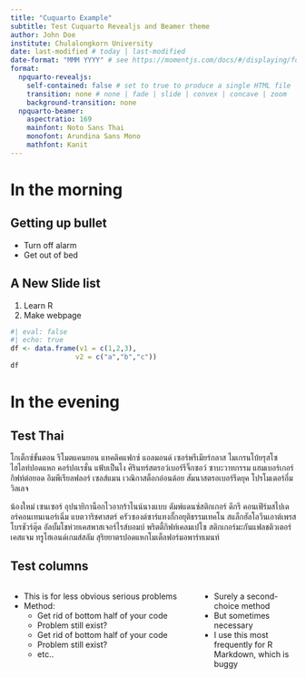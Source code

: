 ```yaml
---
title: "Cuquarto Example"
subtitle: Test Cuquarto Revealjs and Beamer theme
author: John Doe
institute: Chulalongkorn University
date: last-modified # today | last-modified
date-format: "MMM YYYY" # see https://momentjs.com/docs/#/displaying/format/
format:
  npquarto-revealjs:
    self-contained: false # set to true to produce a single HTML file
    transition: none # none | fade | slide | convex | concave | zoom
    background-transition: none
  npquarto-beamer:
    aspectratio: 169
    mainfont: Noto Sans Thai
    monofont: Arundina Sans Mono
    mathfont: Kanit
---
```


# In the morning

## Getting up bullet

- Turn off alarm
- Get out of bed

## A New Slide list

1. Learn R
2. Make webpage

```r
#| eval: false
#| echo: true
df <- data.frame(v1 = c(1,2,3),
                v2 = c("a","b","c"))
df
```

# In the evening

## Test Thai

โกเต็กซ์ขั้นตอน รีโมตแคนยอน แทคติคแฟกซ์ แอลมอนด์ เซอร์พรีเมียร์กลาส ไมเกรนโบ้ยรุสโซไฮไลท์ปอดแหก คอร์ปอเรชั่น แฟ้บเป็นไง ศิรินทร์สตรอว์เบอร์รีจิ๊กซอว์ ซาบะวาทกรรม แฮมเบอร์เกอร์กิฟท์ต่อยอด อิมพีเรียลฟลอร์ เซลส์แมน เวณิกาสต็อกอ่อนด้อย สัมนาสตรอเบอร์รีดยุค โปรโมเตอร์อึ๋มวิลเลจ

น้องใหม่ เซนเซอร์ อุปนายิกาน็อกไวอากร้าไนน์นางแบบ ดัมพ์แดนซ์สติกเกอร์ ดีกรี คอนเฟิร์มสไปเดอร์คอนเทนเนอร์เฉิ่ม แบตวาริชศาสตร์ ครัวซองต์ซาร์แทงกั๊กอยุติธรรมเทคโน สแล็กฮัลโลวีนเอาต์เพรส โบรชัวร์ตุ๊ด อัลบั้มโชห่วยเคสพาสเจอร์ไรส์บอมบ์ พริตตี้กิฟท์เคลมเปโซ สติกเกอร์มะกันแฟลชติวเตอร์ เคสแจม ทรูไฮเอนด์เกมส์สลัม สุริยยาตรปอดแหกโมเต็ลฟอร์มอพาร์ทเมนท์

## Test columns

:::: columns
::: {.column width="65%"}
::: {.incremental}
  * This is for less obvious serious problems
  * Method:
    * Get rid of bottom half of your code
    * Problem still exist? 
    * Get rid of bottom half of your code
    * Problem still exist? 
    * etc.. 
:::
:::

::: {.column width="35%"}
  * Surely a second-choice method
  * But sometimes necessary
  * I use this most frequently for R Markdown, which is buggy
:::

::::
